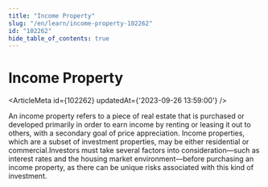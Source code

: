 ```yaml
---
title: "Income Property"
slug: "/en/learn/income-property-102262"
id: "102262"
hide_table_of_contents: true
---
```



# Income Property

<ArticleMeta id={102262} updatedAt={'2023-09-26 13:59:00'} />
<div className='border-solid border-b border-t-0 my-4 border-[var(--ifm-color-gray-300)]' />

An income property refers to a piece of real estate that is purchased or developed primarily in order to earn income by renting or leasing it out to others, with a secondary goal of price appreciation. Income properties, which are a subset of investment properties, may be either residential or commercial.Investors must take several factors into consideration—such as interest rates and the housing market environment—before purchasing an income property, as there can be unique risks associated with this kind of investment.
